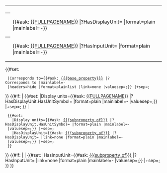 <table class="info_box">
<tr>
<th class="heading" colspan="2">{{{_label_schema|SubQuantityProperty}}}</th>
</tr>
<tr>
    <th>{{{_label_display_units|Display Units}}}</th>
    <td>{{#ask: [[{{FULLPAGENAME}}]] |?HasDisplayUnit= |format=plain |mainlabel=-}}</td>
</tr>
<tr>
    <th>{{{_label_input_units|Input Units}}}</th>
    <td>{{#ask: [[{{FULLPAGENAME}}]] |?HasInputUnit= |format=plain |mainlabel=-}}</td>
</tr>
</table>  <!-- 
-->{{#set: 
  |Corresponds to={{#ask: [[{{{base_property}}}]] |?Corresponds to |mainlabel=- |headers=hide |format=plainlist |link=none |valuesep=;}} |+sep=;
}}<!-- 
-->{{#if: {{{display_units|}}} | <!-- set specified display units if defined-->
{{#set: |Display units={{#ask: [[{{FULLPAGENAME}}]] |?HasDisplayUnit.HasUnitSymbol= |format=plain |mainlabel=- |valuesep=;}} |+sep=; }} | <!-- else inherit display units -->
  {{#set: 
    |Display units={{#ask: [[{{{subproperty_of}}}]] |?HasDisplayUnit.HasUnitSymbol= |format=plain |mainlabel=- |valuesep=;}} |+sep=; 
    |HasDisplayUnit={{#ask: [[{{{subproperty_of}}}]] |?HasDisplayUnit= |link=none |format=plain |mainlabel=- |valuesep=;}} |+sep=; 
  }}
}}<!-- 
-->{{#if: {{{input_units|}}} |
|
{{#set: |HasInputUnit={{#ask: [[{{{subproperty_of}}}]] |?HasInputUnit= |link=none |format=plain |mainlabel=- |valuesep=;}} |+sep=; }}
}}
